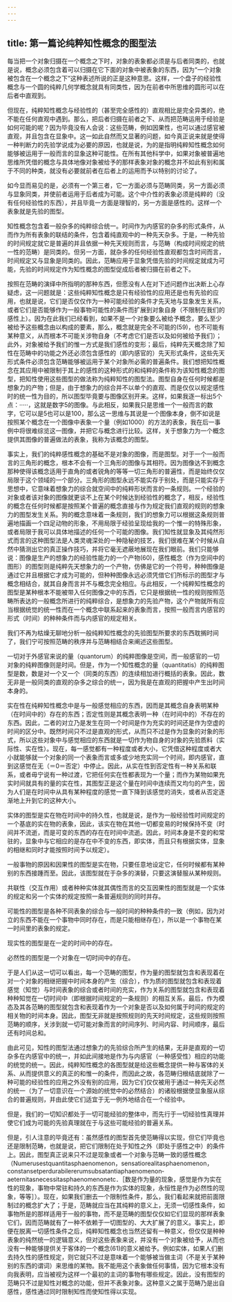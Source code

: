 ```yaml
---
---
---
```

title: 第一篇论纯粹知性概念的图型法
---




每当把一个对象归摄在一个概念之下时，对象的表象都必须是与后者同类的，也就是说，概念必须包含着可以归摄在它下面的对象中被表象的东西，因为“一个对象被包含在一个概念之下”这种表述所说的正是这种意思。这样，一个盘子的经验性概念与一个圆的纯粹几何学概念就具有同类性，因为在前者中所思维的圆形可以在后者中直观到。

但现在，纯粹知性概念与经验性的（甚至完全感性的）直观相比是完全异类的，绝不能在任何直观中遇到。那么，把后者归摄在前者之下、从而把范畴运用于经验是如何可能的呢？因为毕竟没有人会说：这些范畴，例如因果性，也可以通过感官被直观，并且包含在显象中。这一如此自然而又显著的问题，如今真正说来就是使得一种判断力的先验学说成为必要的原因，也就是说，为的是指明纯粹知性概念如何能够被运用于一般而言的显象这种可能性。在所有其他科学中，如果对象被普遍地思维所凭借的概念与具体地像对象被给予的那样表象对象的概念并不如此有别和属于不同的种类，就没有必要就前者在后者上的运用而予以特别的讨论了。

如今显而易见的是，必须有一个第三者，它一方面必须与范畴同类，另一方面必须与显象同类，并使前者运用于后者成为可能。这个中介性的表象必须是纯粹的（没有任何经验性的东西），并且毕竟一方面是理智的，另一方面是感性的。这样一个表象就是先验的图型。

知性概念包含着一般杂多的纯粹综合统一。时间作为内感官的杂多的形式条件，从而作为所有表象的联结的条件，包含着纯直观中的一种先天杂多。于是，一种先验的时间规定就它是普遍的并且依据一种先天规则而言，与范畴（构成时间规定的统一性的范畴）是同类的。但另一方面，就杂多的任何经验性直观都包含时间而言，时间规定又与显象是同类的。因此，范畴应用于显象凭借先验的时间规定就成为可能，先验的时间规定作为知性概念的图型促成后者被归摄在前者之下。

按照在范畴的演绎中所指明的那种东西，但愿没有人在对下述问题作出决断上心存疑虑，这一问题就是：这些纯粹知性概念是只有经验性的应用还是也有先验的应用，也就是说，它们是否仅仅作为一种可能经验的条件才先天地与显象发生关系，或者它们是否能够作为一般事物可能性的条件而扩展到对象自身（不限制在我们的感性上）。因为在此我们已经看到，如果不是一个对象要么被给予概念，要么至少被给予这些概念由以构成的要素，那么，概念就是完全不可能的(59)，也不可能有某种意义，从而根本不可能关涉物自身（不考虑它们是否以及如何被给予我们）；此外，对象被给予我们的惟一方式是我们感性的变形；最后，纯粹先天概念除了知性在范畴中的功能之外还必须包含感性的（即内感官的）先天形式条件，这些先天形式条件必须包含范畴能够被运用于某个对象所必需的普遍条件。我们想把知性概念在其应用中被限制于其上的感性的这种形式的和纯粹的条件称为该知性概念的图型，把知性使用这些图型的做法称为纯粹知性的图型法。图型自身在任何时候都是想象力的产物；但是，由于想象力的综合并不以单个的直观、而是仅仅以规定感性时的统一性为目的，所以图型毕竟要与图像区别开来。这样，如果我逐一标出5个点：·····，这就是数字5的图像。与此相反，如果我只是思维一个一般而言的数字，它可以是5也可以是100，那么这一思维与其说是一个图像本身，倒不如说是按照某个概念在一个图像中表象一个量（例如1000）的方法的表象，我在后一事例中将很难综览这一图像，并把它与概念进行比较。这样，关于想象力为一个概念提供其图像的普遍做法的表象，我称为该概念的图型。

事实上，我们的纯粹感性概念的基础不是对象的图像，而是图型。对于一个一般而言的三角形的概念，根本不会有一个三角形的图像与其相符。因为图像达不到概念那种使得该概念适用于直角的或者锐角的等等一切三角形的普遍性，而是始终仅仅局限于这个领域的一个部分。三角形的图型永远不能实存于别处，而是只能实存于思想中，它意味着想象力的综合就空间中的纯粹形状而言的一条规则。一个经验的对象或者该对象的图像就更谈不上在某个时候达到经验性的概念了，相反，经验性的概念在任何时候都是按照某个普遍的概念直接与作为规定我们直观的规则的想象力的图型发生关系。狗的概念意味着一条规则，我们的想象力可以根据这条规则普遍地描画一个四足动物的形象，不用局限于经验呈现给我的一个惟一的特殊形象，或者局限于我可以具体地描述的任何一个可能的图像。我们知性就显象及其纯然形式而言的这种图型法是人类灵魂深处的一种隐秘的技艺，我们很难在某个时候从自然中猜测出它的真正操作技巧，并将它毫无遮蔽地展现在我们眼前。我们只能够说：图像是生产的想象力的经验性能力的一个产物(60)，感性概念（作为空间中的图形）的图型则是纯粹先天想象力的一个产物，仿佛是它的一个符号，种种图像是通过它并且根据它才成为可能的，但种种图像永远必须凭借它们所标示的图型才与概念相结合，就其自身而言并不与概念完全相应。与此相反，一个纯粹知性概念的图型是某种根本不能被带入任何图像之中的东西，它只是根据统一性的规则按照范畴所表达的一般概念所进行的纯粹综合，是想象力的先验产物，这个产物就所有应当根据统觉的统一性而在一个概念中联系起来的表象而言，按照一般而言内感官的形式（时间）的种种条件而与内感官的规定相关。

我们不再为枯燥无聊地分析一般纯粹知性概念的先验图型所要求的东西耽搁时间了，我们宁可按照范畴的秩序并与范畴相结合来阐述这些图型。

一切对于外感官来说的量（quantorum）的纯粹图像是空间，而一般感官的一切对象的纯粹图像则是时间。但是，作为一个知性概念的量（quantitatis）的纯粹图型是数，数是对一个又一个（同类的东西）的连续相加进行概括的表象。因此，数无非是一般同类的直观的杂多之综合的统一，因为我是在直观的把握中产生出时间本身的。

实在性在纯粹知性概念中是与一般感觉相应的东西，因而是其概念自身表明某种（在时间中的）存在的东西；否定性则是其概念表明一种（在时间中的）不存在的东西。因此，二者的对立乃是发生在同一个时间是作为充实的时间还是作为空虚的时间的区分中。既然时间只不过是直观的形式，从而只不过是作为显象的对象的形式，所以这些对象中与感觉相应的东西就是一切作为物自身的对象的先验质料（实际性、实在性）。现在，每一感觉都有一种程度或者大小，它凭借这种程度或者大小就能够就一个对象的同一个表象而言或多或少地充实同一个时间，即内感官，直到这感觉在无（＝0＝否定）中停止。因此，从实在性到否定性有一种关系和联系，或者毋宁说有一种过渡，它把任何实在性都表现为一个量；而作为某物如果充实时间就具有的量的实在性，其图型正是这个量在时间中连续而又均匀的产生，因为人们是在时间中从具有某种程度的感觉一直下降到该感觉的消失，或者从否定逐渐地上升到它的这种大小。

实体的图型是实在物在时间中的持久性，也就是说，是作为一般经验性时间规定的一个基底的实在物的表象，因此，该实在物在其他一切都变易的时候保持不变（时间并不流逝，而是可变的东西的存在在时间中流逝。因此，时间本身是不变的和常驻的，显象中与它相应的是存在中不变的东西，即实体，而且只有根据实体，显象的相继和同时才能按照时间予以规定）。

一般事物的原因和因果性的图型是实在物，只要任意地设定它，任何时候都有某种别的东西接踵而至。因此，该图型就在于杂多的演替，只要这演替服从某种规则。

共联性（交互作用）或者种种实体就其偶性而言的交互因果性的图型就是一个实体的规定和另一个实体的规定按照一条普遍规则的同时并存。

可能性的图型是各种不同表象的综合与一般时间的种种条件的一致（例如，因为对立的东西不能在一个事物中同时存在，而是只能相继存在），所以是一个事物在某一时间里的表象的规定。

现实性的图型是在一定的时间中的存在。

必然性的图型是一个对象在一切时间中的存在。

于是人们从这一切可以看出，每一个范畴的图型，作为量的图型就包含和表现着在对一个对象的相继把握中时间本身的产生（综合），作为质的图型就包含和表现着感觉（知觉）与时间表象的综合或者时间的充实，作为关系的图型就包含和表现着种种知觉在一切时间中（即根据时间规定的一条规则）的相互关系，最后，作为模态及其各范畴的图型就包含和表现着作为一个对象是否以及如何属于时间的规定的相关物的时间本身。因此，图型无非就是按照规则的先天时间规定，这些规则按照范畴的顺序，关涉到就一切可能对象而言的时间序列、时间内容、时间顺序，最后还有时间总和。

由此可见，知性的图型法通过想象力的先验综合所产生的结果，无非是直观的一切杂多在内感官中的统一，并如此间接地是作为与内感官（一种感受性）相应的功能的统觉的统一。因此，纯粹知性概念的各图型就是给这些概念提供一种与客体的关系、从而提供意义的真正的和惟一的条件，而因此之故，各范畴归根结底就除了一种可能的经验性的应用之外没有别的应用，因为它们仅仅被用于通过一种先天必然的统一（为了一切意识在一个源始的统觉中的必然结合）的诸般根据使显象服从综合的普遍规则，并由此使它们适宜于无一例外地结合在一个经验中。

但是，我们的一切知识都处于一切可能经验的整体中，而先行于一切经验性真理并使它们成为可能的先验真理就在于与这些可能经验的普遍关系。

但是，引人注意的毕竟还有：虽然感性的图型首先使范畴得以实现，但它们毕竟也还是限制范畴，也就是说，把它们限制在处于知性之外（即处于感性之中）的条件上。因此，图型真正说来只不过是现象或者一个对象与范畴一致的感性概念（Numerusestquantitasphaenomenon，sensatiorealitasphaenomenon，constansetperdurabilererumsubsatantiaphaenomenon‐aeternitasnecessitasphaenomenonetc．［数是作为量的现象，感觉是作为实在性的现象，事物中常驻和持久的东西是作为实体的现象，永恒性是作为必然性的现象，等等］）。现在，如果我们删去一个限制性条件，那么，我们看起来就把前面限制过的概念扩大了；于是，范畴就应当在其纯粹的意义上，无须一切感性条件，如事物所是的那样适用于一般的事物，而不是范畴的图型仅仅如它们显现的那样表象它们，因而范畴就有了一种不依赖于一切图型的、大大扩展了的意义。事实上，即便在脱离一切感性条件之后，纯粹知性概念也当然还留有一种意义，但仅仅是种种表象的纯然统一的逻辑意义，但对这些表象来说，并没有一个对象被给予，从而也没有一种能够提供关于客体的一个概念(61)的意义被给予。例如实体，如果人们删去持久性的感性规定，则它就只不过是意味着一个能够被当做主词（不是关于某种别的东西的谓词）来思维的某物。我不能用这个表象做任何事情，因为它根本没有向我表明，应当被视为这样一个最初的主词的事物有哪些规定。因此，没有图型的范畴只不过是知性对概念的功能，但并不表象对象。这种意义之属于范畴乃是出自感性，感性通过同时限制知性而使知性得以实现。